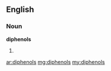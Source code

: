 ==English==

===Noun===
'''diphenols'''

# {{plural of|[[diphenol]]}}

[[ar:diphenols]]
[[mg:diphenols]]
[[my:diphenols]]